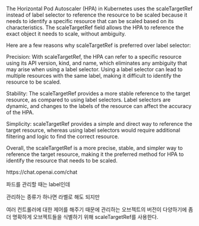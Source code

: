 The Horizontal Pod Autoscaler (HPA) in Kubernetes uses the scaleTargetRef instead of label selector to reference the resource to be scaled because it needs to identify a specific resource that can be scaled based on its characteristics. The scaleTargetRef field allows the HPA to reference the exact object it needs to scale, without ambiguity.

Here are a few reasons why scaleTargetRef is preferred over label selector:

Precision: With scaleTargetRef, the HPA can refer to a specific resource using its API version, kind, and name, which eliminates any ambiguity that may arise when using a label selector. Using a label selector can lead to multiple resources with the same label, making it difficult to identify the resource to be scaled.

Stability: The scaleTargetRef provides a more stable reference to the target resource, as compared to using label selectors. Label selectors are dynamic, and changes to the labels of the resource can affect the accuracy of the HPA.

Simplicity: scaleTargetRef provides a simple and direct way to reference the target resource, whereas using label selectors would require additional filtering and logic to find the correct resource.

Overall, the scaleTargetRef is a more precise, stable, and simpler way to reference the target resource, making it the preferred method for HPA to identify the resource that needs to be scaled.

https://chat.openai.com/chat

파드를 관리할 때는 label인데

관리하는 종류가 하나면 라벨로 해도 되지만

여러 컨트롤러에 대한 제어를 해주기 때문에 
관리하는 오브젝트의 버전이 다양하기에 좀 더 명확하게 오브젝트들을 식별하기 위해 scaleTargetRef를 사용한다.
